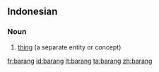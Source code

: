 ==Indonesian==

===Noun===
{{infl|id|noun}}

# [[thing]] (a separate entity or concept)

{{tbot entry|Indonesian|thing|2007|December|id}}

[[fr:barang]]
[[id:barang]]
[[lt:barang]]
[[ta:barang]]
[[zh:barang]]